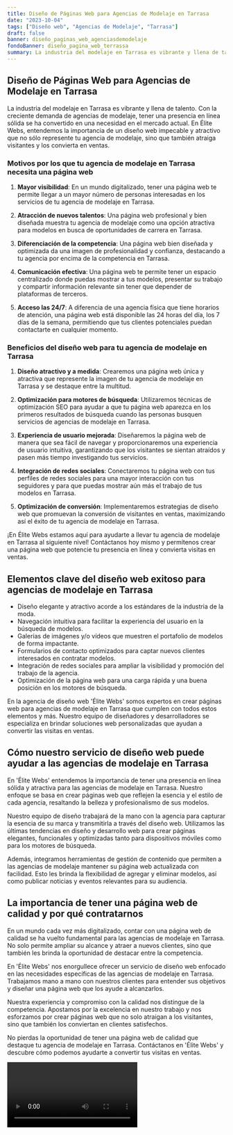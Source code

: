 ```yaml
---
title: Diseño de Páginas Web para Agencias de Modelaje en Tarrasa
date: "2023-10-04"
tags: ["Diseño web", "Agencias de Modelaje", "Tarrasa"]
draft: false
banner: diseño_paginas_web_agenciasdemodelaje
fondoBanner: diseño_pagina_web_terrassa
summary: La industria del modelaje en Tarrasa es vibrante y llena de talento. Con la creciente demanda de agencias de modelaje, tener una presencia en línea sólida se ha convertido en una necesidad en el mercado actual. En Élite Webs, entendemos la importancia de un diseño web impecable y atractivo que no sólo represente tu agencia de modelaje, sino que también atraiga visitantes y los convierta en ventas.
---
```



## Diseño de Páginas Web para Agencias de Modelaje en Tarrasa

La industria del modelaje en Tarrasa es vibrante y llena de talento. Con la creciente demanda de agencias de modelaje, tener una presencia en línea sólida se ha convertido en una necesidad en el mercado actual. En Élite Webs, entendemos la importancia de un diseño web impecable y atractivo que no sólo represente tu agencia de modelaje, sino que también atraiga visitantes y los convierta en ventas.

### Motivos por los que tu agencia de modelaje en Tarrasa necesita una página web

1. **Mayor visibilidad**: En un mundo digitalizado, tener una página web te permite llegar a un mayor número de personas interesadas en los servicios de tu agencia de modelaje en Tarrasa.

2. **Atracción de nuevos talentos**: Una página web profesional y bien diseñada muestra tu agencia de modelaje como una opción atractiva para modelos en busca de oportunidades de carrera en Tarrasa.

3. **Diferenciación de la competencia**: Una página web bien diseñada y optimizada da una imagen de profesionalidad y confianza, destacando a tu agencia por encima de la competencia en Tarrasa.

4. **Comunicación efectiva**: Una página web te permite tener un espacio centralizado donde puedas mostrar a tus modelos, presentar su trabajo y compartir información relevante sin tener que depender de plataformas de terceros.

5. **Acceso las 24/7**: A diferencia de una agencia física que tiene horarios de atención, una página web está disponible las 24 horas del día, los 7 días de la semana, permitiendo que tus clientes potenciales puedan contactarte en cualquier momento.

### Beneficios del diseño web para tu agencia de modelaje en Tarrasa

1. **Diseño atractivo y a medida**: Crearemos una página web única y atractiva que represente la imagen de tu agencia de modelaje en Tarrasa y se destaque entre la multitud.

2. **Optimización para motores de búsqueda**: Utilizaremos técnicas de optimización SEO para ayudar a que tu página web aparezca en los primeros resultados de búsqueda cuando las personas busquen servicios de agencias de modelaje en Tarrasa.

3. **Experiencia de usuario mejorada**: Diseñaremos la página web de manera que sea fácil de navegar y proporcionaremos una experiencia de usuario intuitiva, garantizando que los visitantes se sientan atraídos y pasen más tiempo investigando tus servicios.

4. **Integración de redes sociales**: Conectaremos tu página web con tus perfiles de redes sociales para una mayor interacción con tus seguidores y para que puedas mostrar aún más el trabajo de tus modelos en Tarrasa.

5. **Optimización de conversión**: Implementaremos estrategias de diseño web que promuevan la conversión de visitantes en ventas, maximizando así el éxito de tu agencia de modelaje en Tarrasa.

¡En Élite Webs estamos aquí para ayudarte a llevar tu agencia de modelaje en Tarrasa al siguiente nivel! Contáctanos hoy mismo y permítenos crear una página web que potencie tu presencia en línea y convierta visitas en ventas.

<GifSeo />

<Cta />

## Elementos clave del diseño web exitoso para agencias de modelaje en Tarrasa

- Diseño elegante y atractivo acorde a los estándares de la industria de la moda.
- Navegación intuitiva para facilitar la experiencia del usuario en la búsqueda de modelos.
- Galerías de imágenes y/o vídeos que muestren el portafolio de modelos de forma impactante.
- Formularios de contacto optimizados para captar nuevos clientes interesados en contratar modelos.
- Integración de redes sociales para ampliar la visibilidad y promoción del trabajo de la agencia.
- Optimización de la página web para una carga rápida y una buena posición en los motores de búsqueda.

En la agencia de diseño web 'Élite Webs' somos expertos en crear páginas web para agencias de modelaje en Tarrasa que cumplen con todos estos elementos y más. Nuestro equipo de diseñadores y desarrolladores se especializa en brindar soluciones web personalizadas que ayudan a convertir las visitas en ventas.

## Cómo nuestro servicio de diseño web puede ayudar a las agencias de modelaje en Tarrasa

En 'Élite Webs' entendemos la importancia de tener una presencia en línea sólida y atractiva para las agencias de modelaje en Tarrasa. Nuestro enfoque se basa en crear páginas web que reflejen la esencia y el estilo de cada agencia, resaltando la belleza y profesionalismo de sus modelos.

Nuestro equipo de diseño trabajará de la mano con la agencia para capturar la esencia de su marca y transmitirla a través del diseño web. Utilizamos las últimas tendencias en diseño y desarrollo web para crear páginas elegantes, funcionales y optimizadas tanto para dispositivos móviles como para los motores de búsqueda.

Además, integramos herramientas de gestión de contenido que permiten a las agencias de modelaje mantener su página web actualizada con facilidad. Esto les brinda la flexibilidad de agregar y eliminar modelos, así como publicar noticias y eventos relevantes para su audiencia.

## La importancia de tener una página web de calidad y por qué contratarnos

En un mundo cada vez más digitalizado, contar con una página web de calidad se ha vuelto fundamental para las agencias de modelaje en Tarrasa. No solo permite ampliar su alcance y atraer a nuevos clientes, sino que también les brinda la oportunidad de destacar entre la competencia.

En 'Élite Webs' nos enorgullece ofrecer un servicio de diseño web enfocado en las necesidades específicas de las agencias de modelaje en Tarrasa. Trabajamos mano a mano con nuestros clientes para entender sus objetivos y diseñar una página web que los ayude a alcanzarlos.

Nuestra experiencia y compromiso con la calidad nos distingue de la competencia. Apostamos por la excelencia en nuestro trabajo y nos esforzamos por crear páginas web que no solo atraigan a los visitantes, sino que también los conviertan en clientes satisfechos.

No pierdas la oportunidad de tener una página web de calidad que destaque tu agencia de modelaje en Tarrasa. Contáctanos en 'Élite Webs' y descubre cómo podemos ayudarte a convertir tus visitas en ventas.

<Video />

<CtaBot job="Agencias de Modelaje" city="Tarrasa" />

<Gmaps query="Tarrasa+españa+maps" />
